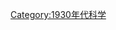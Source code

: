{{依分類劃分的年份
|m=1
|c=9
|d=3
|y=5
|cat=科學
|sortkey=科學
|in=
|parent=20世纪各年科学
}}
{{Commonscat|1935 in science}}
[[Category:1930年代科学|Category:1930年代科学]]